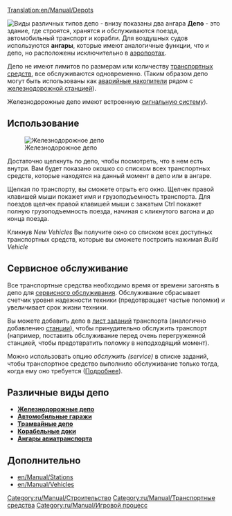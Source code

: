 [[Translation:en/Manual/Depots]]
{{ru/Перевод|en/Manual/Depots|90}}

{{ru/Заметка|Эта страница содержит общие сведения о депо. [[#razlichnye-vidy-depo|Детальные]] руководства по постройке депо представлены отдельно для каждого вида транспорта.}}

[[File:en/Manual/Depots.png|frame|left|Виды различных типов депо - внизу показаны два ангара]]
'''Депо''' -  это здание, где строятся, хранятся и обслуживаются поезда, автомобильный транспорт и корабли. Для воздушных судов используются '''ангары''', которые имеют аналогичные функции, что и депо, но расположены исключительно в [[en/Manual/Airports|аэропортах]].

Депо не имеют лимитов по размерам или количеству [[en/Manual/Vehicles|транспортных средств]], все обслуживаются одновременно. (Таким образом депо могут быть использованы как [[ru/Manual/Железнодорожные станции#depo-petlia|аварийные накопители]] рядом с [[ru/Manual/Железнодорожные станции|железнодорожной станцией]]).

Железнодорожные депо имеют встроенную [[ru/Manual/Сигналы#vezdnye-pre-signaly|сигнальную систему]]).

==Использование==
[[File:en/Manual/RailwayDepotWindow.png|frame|Железнодорожное депо]]

Достаточно щелкнуть по депо, чтобы посмотреть, что в нем есть внутри. Вам будет показано окошко со списком всех транспортных средств, которые находятся на данный момент в депо или в ангаре.

Щелкая по транспорту, вы сможете отрыть его окно. Щелчек правой клавишей мыши покажет имя и грузоподъемность транспорта. Для поездов щелчек правой клавишей мыши с зажатым Ctrl покажет полную грузоподъемность поезда, начиная с кликнутого вагона и до конца поезда.

Кликнув ''New Vehicles'' Вы получите окно со списком всех доступных транспортных средств, которые вы сможете построить нажимая ''Build Vehicle''

==Сервисное обслуживание==

Все транспортные средства  необходимо время от времени загонять в депо для [[en/Manual/Servicing|сервисного обслуживания]]. Обслуживание сбрасывает счетчик уровня надежности техники (предотвращает частые поломки) и увеличивает срок жизни техники.

Вы можете добавить депо в [[en/Manual/Orders|лист заданий]] транспорта (аналогично добавлению [[en/Manual/Stations|станции]]), чтобы принудительно обслужить транспорт (например, поставить обслуживание перед очень перегруженной станцией, чтобы предотвратить поломку в неподходящий момент).

Можно использовать опцию ''обслужить (service)'' в списке заданий, чтобы транспортное средство выполнило обслуживание только тогда, когда ему оно требуется ([[en/Archive/Manual/Settings/Allow goto depot orders|Подробнее]]).

==Различные виды депо==
*[[ru/Manual/Строительство депо|'''Железнодорожные депо''']]
*[[ru/Manual/Строительство гаражей|'''Автомобильные гаражи''']]
*[[en/Manual/Tramways|'''Трамвайные депо''']]
*[[ru/Manual/Строительство доков|'''Корабельные доки''']]
*[[ru/Manual/Покупка и продажа авиации#pokupka-aviatsii|'''Ангары авиатранспорта''']]

==Дополнительно==
*[[en/Manual/Stations]]
*[[en/Manual/Vehicles]]

[[Category:ru/Manual/Строительство]]
[[Category:ru/Manual/Транспортные средства]]
[[Category:ru/Manual/Игровой процесс]]